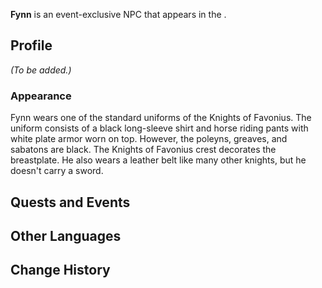 {{Meta
|missing_NPC_profile  = yes
}}
{{Character Infobox
|type             = Quest NPC
|image            = NPC Fynn.png
|region           = Mondstadt
|location         = Mondstadt
|affiliation      = Knights of Favonius
|title            = Knight of Favonius
}}
'''Fynn''' is an event-exclusive NPC that appears in the {{Quest|Sounds From Afar}}.
<!--
==Location==
{{subst:#tag:gallery|
NPC Location {{subst:PAGENAME}}.png{{subst:!}}{{subst:PAGENAME}}'s location
NPC Location {{subst:PAGENAME}} Context.png{{subst:!}}Additional context
|captionalign=center
}}
-->
==Profile==
<!-- Detailed story/lore information goes here. -->
''(To be added.)''

===Appearance===
<!-- Keep appearance section short and concise. Limit to 2 paragraphs with 3-4 sentences each. -->
Fynn wears one of the standard uniforms of the Knights of Favonius. The uniform consists of a black long-sleeve shirt and horse riding pants with white plate armor worn on top. However, the poleyns, greaves, and sabatons are black. The Knights of Favonius crest decorates the breastplate. He also wears a leather belt like many other knights, but he doesn't carry a sword.

==Quests and Events==
{{Quests and Events}}
<!--
==Idle Quotes==
{{Dialogue Start}}
: {{DIcon|Idle}} {{Tx}}
:: {{A|VO {{subst:PAGENAME}} 01.ogg}} "{{Tx}}"
{{Dialogue End}}

==Dialogue==
{{Dialogue Start}}
:'''{{subst:PAGENAME}}:'''
:{{DIcon}}
{{Dialogue End}}

==Event Dialogue==
===Event Name===
{{Dialogue Start}}
:'''{{subst:PAGENAME}}:'''
{{Dialogue End}}

==Trivia==
* 
-->
==Other Languages==
{{Other Languages
|default_hidden = 1
|en      = Fynn
|zhs     = 菲恩
|zhs_rm  = Fēi'ēn
|zht     = 菲恩
|zht_rm  = Fēi'ēn
|ja      = フィン
|ja_rm   = Fin
|ko      = 핀
|es      = Fynn
|fr      = Fynn
|ru      = Финн
|th      = Fynn
|vi      = Fynn
|de      = Fynn
|id      = Fynn
|pt      = Fynn
|tr      = Fynn
|it      = Fynn
}}

==Change History==
{{Change History|3.1}}
<!--
==References==
{{Reflist}}
-->